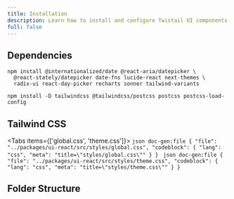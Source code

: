 ```yaml
---
title: Installation
description: Learn how to install and configure Twistail UI components.
full: false
---
```


## Dependencies

```package-install
npm install @internationalized/date @react-aria/datepicker \
  @react-stately/datepicker date-fns lucide-react next-themes \
  radix-ui react-day-picker recharts sonner tailwind-variants
```

```package-install
npm install -D tailwindcss @tailwindcss/postcss postcss postcss-load-config
```

## Tailwind CSS

<Tabs items={['global.css', 'theme.css']}>
  <Tab value="global.css">
    ```json doc-gen:file
    {
      "file": "../packages/ui-react/src/styles/global.css",
      "codeblock": { "lang": "css", "meta": "title=\"styles/global.css\"" }
    }
    ```
  </Tab>
  <Tab value="theme.css">
    ```json doc-gen:file
    {
      "file": "../packages/ui-react/src/styles/theme.css",
      "codeblock": { "lang": "css", "meta": "title=\"styles/theme.css\"" }
    }
    ```
  </Tab>
</Tabs>

## Folder Structure

<Files className='font-mono'>
  <Folder name="components" defaultOpen>
    <Folder name="base-ui" defaultOpen>
      <Folder name="accordion" defaultOpen>
        <File name="accordion.tsx" />
        <File name="accordion.css.ts" />
        <File name="index.ts" />
      </Folder>
      <Folder name="avatar">
        <File name="avatar.tsx" />
        <File name="avatar.css.ts" />
        <File name="index.ts" />
      </Folder>
      <Folder name="...component">
        <File name="component.tsx" />
        <File name="component.css.ts" />
        <File name="index.ts" />
      </Folder>
    </Folder>
  </Folder>
  <Folder name="styles" defaultOpen>
    <File name="global.css" />
    <File name="theme.css" />
  </Folder>
  <File name="package.json" />
</Files>
